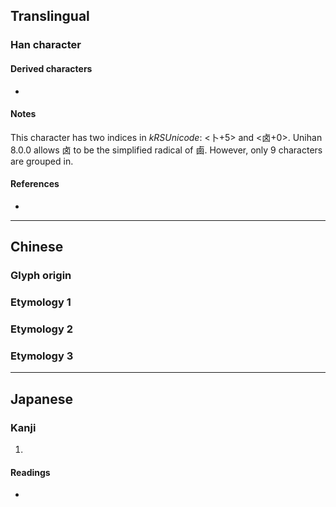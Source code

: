 {{also|滷|鹵|齿}}
{{character info}}
==Translingual==

===Han character===
{{Han char|rn=25|rad=卜|as=05|sn=7|four=2160|canj=YWK|ids=⿱⺊龱,⿴占㐅}}

====Derived characters====
* {{l|mul|[[硵]], [[禼]], [[鹾]], [[𠧟]], [[𠧤]], [[𠨄]], [[𠳱]], [[𫜊]], [[𫠗]], [[𫼵]], [[𬸵]], [[𬸶]], [[𬸷]], [[𬸸]], [[𬸹]]}}

====Notes====
This character has two indices in ''kRSUnicode'': <卜+5> and <卤+0>. Unihan 8.0.0 allows 卤 to be the simplified radical of 鹵. However, only 9 characters are grouped in.

====References====
* {{Han ref|kx=0158.100|dkj=02794|hdz=74609.020|uh=5364|ud=21348}}

----

==Chinese==

===Glyph origin===
{{Han etym}}

===Etymology 1===
{{zh-see|西|v}}

===Etymology 2===
{{zh-see|鹵}}

===Etymology 3===
{{zh-see|滷}}

----

==Japanese==

===Kanji===
{{ja-kanji|grade=|rs=卜05}}

# {{rfdef|ja|sort=卜05}}

====Readings====
* {{ja-readings|on=[[せい]] (sei)|kun=}}

[[Category:CJKV radicals| ]]